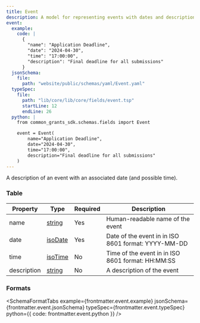 ```yaml
---
title: Event
description: A model for representing events with dates and descriptions
event:
  example:
    code: |
      {
        "name": "Application Deadline",
        "date": "2024-04-30",
        "time": "17:00:00",
        "description": "Final deadline for all submissions"
      }
  jsonSchema:
    file:
      path: "website/public/schemas/yaml/Event.yaml"
  typeSpec:
    file:
      path: "lib/core/lib/core/fields/event.tsp"
      startLine: 12
      endLine: 26
  python: |
    from common_grants_sdk.schemas.fields import Event

    event = Event(
        name="Application Deadline",
        date="2024-04-30",
        time="17:00:00",
        description="Final deadline for all submissions"
    )
---
```



A description of an event with an associated date (and possible time).

### Table

| Property    | Type                                    | Required | Description                                         |
| ----------- | --------------------------------------- | -------- | --------------------------------------------------- |
| name        | [string](/protocol/types/string#string) | Yes      | Human-readable name of the event                    |
| date        | [isoDate](/protocol/types/date#isodate) | Yes      | Date of the event in in ISO 8601 format: YYYY-MM-DD |
| time        | [isoTime](/protocol/types/date#isotime) | No       | Time of the event in in ISO 8601 format: HH:MM:SS   |
| description | [string](/protocol/types/string#string) | No       | A description of the event                          |

### Formats

<SchemaFormatTabs
  example={frontmatter.event.example}
  jsonSchema={frontmatter.event.jsonSchema}
  typeSpec={frontmatter.event.typeSpec}
  python={{ code: frontmatter.event.python }}
/>
